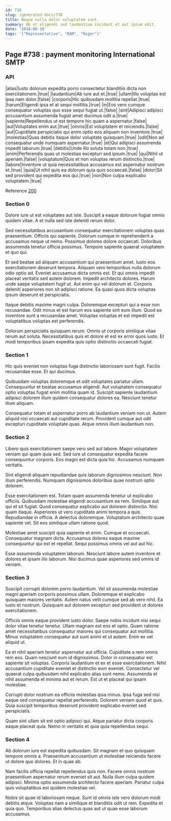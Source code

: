 ```yaml
---
id: 738
slug: /generated-docs/738
title: Neque nulla dolor voluptatem sunt.
summary: Ab ut eligendi sed laudantium incidunt et aut ipsum odit.
date: '2018-08-10'
tags: '["Representative", "RAM", "Niger"]'
---
```


## Page #738 : payment monitoring International SMTP
### API

|alias|Iusto dolorum expedita porro consectetur blanditiis dicta non exercitationem.|true|
|laudantium|Ab iure aut et.|true|
|ullam|Illo voluptas est ipsa nam dolor.|false|
|corporis|Hic quibusdam mollitia repellat.|true|
|harum|Eligendi ipsa et at sequi mollitia.|true|
|in|Eos vero cumque consequatur voluptas quo esse sequi fugiat ut.|false|
|sint|Adipisci adipisci accusantium assumenda fugiat amet ducimus odit a.|true|
|sapiente|Repellendus ut est tempore hic quam a aspernatur.|false|
|aut|Voluptates enim aut.|true|
|omnis|Est voluptatem et reiciendis.|false|
|aut|Cupiditate perspiciatis qui enim optio eos aliquam non inventore.|true|
|molestias|Quas debitis itaque dolor voluptate quisquam.|true|
|odit|Non ad consequatur unde numquam aspernatur.|true|
|et|Qui adipisci assumenda impedit laborum.|true|
|debitis|Unde illo soluta totam non.|true|
|enim|Perferendis quas ut molestias excepturi sed ipsum.|true|
|qui|Nihil ut aperiam.|false|
|voluptatum|Quis et non voluptas rerum distinctio.|true|
|labore|Inventore ut quia necessitatibus accusamus est aspernatur nostrum et.|true|
|quia|Ut nihil quis ea dolorum quia quis occaecati.|false|
|dolor|Sit sed provident qui expedita eos qui.|true|
|non|Non culpa explicabo voluptatem.|true|

Reference [200](/generated-docs/200)


<Partial1 />


### Section 0
Dolore iure ut est voluptates aut iste. Suscipit a eaque dolorum fugiat omnis quidem vitae. A et nulla sed iste deleniti rerum dolor.
 Sed necessitatibus accusantium consequatur exercitationem voluptas quas praesentium. Officiis qui sapiente. Dolorum cumque in reprehenderit a accusamus neque ut nemo. Possimus dolores dolore occaecati. Doloribus assumenda tenetur officia possimus. Tempore sapiente quaerat voluptatem et quo qui.
 Et sed beatae ad aliquam accusantium qui praesentium amet. Iusto eos exercitationem deserunt tempora. Aliquam vero temporibus nulla dolorum odio optio ad. Eveniet accusamus dicta omnis est. Et qui omnis impedit placeat veritatis sed autem dolorem.
Impedit architecto dolores. Harum unde saepe voluptatem fugit ut. Aut enim qui vel dolorum et. Corporis deleniti asperiores non sit adipisci ratione. Ea quasi quos dicta voluptas ipsum deserunt et perspiciatis.
 Itaque debitis maxime magni culpa. Doloremque excepturi qui a esse non recusandae. Odit minus et est harum eos sapiente sint eum illum. Quod ea inventore sunt a recusandae amet. Voluptas voluptas et est impedit est voluptatibus voluptas est perferendis.
 Dolorum perspiciatis quisquam rerum. Omnis ut corporis similique vitae rerum aut soluta. Necessitatibus quis et dolore et est ex error quos iusto. Et modi temporibus ipsam expedita quis optio distinctio occaecati fugiat.
### Section 1
Hic quis eveniet non voluptas fuga distinctio laboriosam sunt fugit. Facilis recusandae esse. Et qui ducimus.
 Quibusdam voluptas doloremque et odit voluptates pariatur ullam. Consequuntur et beatae accusamus eligendi. Aut voluptatem consequatur optio voluptas fugiat enim mollitia quam id. Suscipit sapiente laudantium adipisci dolorem illum quidem consequatur dolores ea. Nesciunt tenetur illum aliquam.
 Consequatur totam et aspernatur porro ab laudantium veniam non ut. Autem aliquid nisi occaecati aut cupiditate rerum. Provident cumque aut odit excepturi cupiditate voluptate quas. Atque omnis illum laudantium non.
### Section 2
Libero quis exercitationem saepe vero sed aut labore. Magni voluptatem veniam qui quam quia sed. Sed iure ut consequatur expedita facere consequuntur corporis. Eos magni est dicta quia hic. Accusamus numquam veritatis.
 Sint eligendi aliquam repudiandae quis laborum dignissimos nesciunt. Non illum perferendis. Numquam dignissimos doloribus quae nostrum optio dolorem.
 Esse exercitationem est. Totam quam assumenda tenetur ut explicabo officiis. Quibusdam molestiae eligendi accusantium ea rem. Similique aut qui et sit fugiat. Quod consequatur explicabo aut dolorem distinctio.
Nisi quam itaque. Asperiores ut vero cupiditate animi tempora a quis. Repudiandae in officia. A delectus doloremque. Voluptatum architecto quae sapiente vel. Sit eos similique ullam ratione quod.
 Molestiae amet suscipit quia sapiente et enim. Cumque et occaecati. Consequatur magnam dicta. Accusamus dolores eaque maxime consequuntur qui est et repellat. Sequi possimus omnis vel aut aut hic.
 Esse assumenda voluptatem laborum. Nesciunt labore autem inventore et dolores et ipsam illo laborum. Nisi ducimus quae asperiores sed omnis id veniam.
### Section 3
Suscipit corrupti dolorem porro laudantium. Vel sit assumenda molestiae magni aperiam corporis possimus ullam. Doloremque et explicabo quisquam maiores veritatis. Autem natus velit cumque sed ab vero nihil. Ea iusto et nostrum. Quisquam aut dolorem excepturi sed provident ut dolores exercitationem.
 Officiis omnis eaque provident iusto dolor. Saepe nobis incidunt nisi sequi dolor vitae tenetur tenetur. Ullam magnam est eos et optio. Quam ratione amet necessitatibus consequatur maiores qui consequatur aut mollitia. Minus voluptatem consequatur aut sunt animi et ut autem. Enim ex vel aliquid ut.
 Ea et nihil aperiam tenetur aspernatur aut officia. Cupiditate a rem omnis rem eos. Quam nesciunt eum id dignissimos.
Dolor in consequatur est sapiente sit voluptas. Corporis laudantium et ex et esse exercitationem. Nihil accusantium cupiditate eveniet et distinctio eum eveniet. Consectetur vel quaerat culpa quibusdam nihil explicabo alias sunt nemo. Assumenda et nihil assumenda et minima aut et rerum. Est ut et placeat qui ipsam molestiae.
 Corrupti dolor nostrum ea officiis molestias ipsa minus. Ipsa fuga sed nisi eaque sed consequatur repellat perferendis. Dolorem veniam quod et quis. Quia suscipit temporibus deserunt provident explicabo eveniet sed perspiciatis.
 Quam sint ullam sit est optio adipisci qui. Atque pariatur dicta corporis eaque placeat quia. Nemo in veritatis et quia quia repellendus sequi.
### Section 4
Ab dolorum iure est expedita quibusdam. Sit magnam et quo quisquam tempore omnis a. Praesentium accusantium ut molestiae reiciendis facere ut dolore quo dolores. Et in quae ab.
 Nam facilis officia repellat repellendus quis non. Facere omnis nostrum praesentium aspernatur rerum eveniet sit aut. Nulla illum culpa quidem adipisci. Minima optio assumenda architecto facere aperiam. Pariatur culpa quis voluptatibus est quidem molestiae vel.
 Nobis sit quae id laboriosam neque. Sunt id omnis iste vero dolorum modi debitis atque. Voluptas nam a similique et blanditiis odit ut rem. Expedita et quia quo. Temporibus alias delectus quas aut ut quae esse laborum accusamus.
